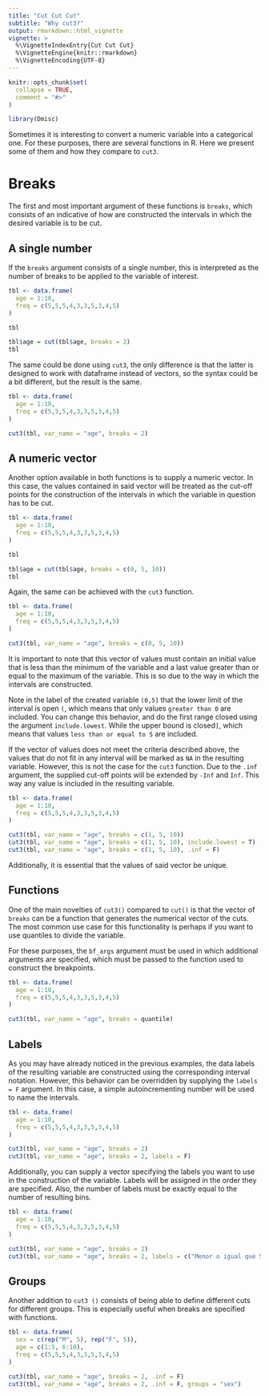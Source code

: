 ```yaml
---
title: "Cut Cut Cut"
subtitle: "Why cut3?"
output: rmarkdown::html_vignette
vignette: >
  %\VignetteIndexEntry{Cut Cut Cut}
  %\VignetteEngine{knitr::rmarkdown}
  %\VignetteEncoding{UTF-8}
---
```


```r
knitr::opts_chunk$set(
  collapse = TRUE,
  comment = "#>"
)
```


```r
library(Dmisc)
```

Sometimes it is interesting to convert a numeric variable into a categorical one. For these purposes, there are several functions in R. Here we present some of them and how they compare to `cut3`.

# Breaks

The first and most important argument of these functions is `breaks`, which consists of an indicative of how are constructed the intervals in which the desired variable is to be cut.

## A single number

If the `breaks` argument consists of a single number, this is interpreted as the number of breaks to be applied to the variable of interest.
```r
tbl <- data.frame(
  age = 1:10,
  freq = c(5,5,5,4,3,3,5,3,4,5)
)

tbl

tbl$age = cut(tbl$age, breaks = 2)
tbl
```

The same could be done using `cut3`, the only difference is that the latter is designed to work with dataframe instead of vectors, so the syntax could be a bit different, but the result is the same.

```r
tbl <- data.frame(
  age = 1:10,
  freq = c(5,5,5,4,3,3,5,3,4,5)
)

cut3(tbl, var_name = "age", breaks = 2)
```

## A numeric vector

Another option available in both functions is to supply a numeric vector. In this case, the values contained in said vector will be treated as the cut-off points for the construction of the intervals in which the variable in question has to be cut.
```r
tbl <- data.frame(
  age = 1:10,
  freq = c(5,5,5,4,3,3,5,3,4,5)
)

tbl

tbl$age = cut(tbl$age, breaks = c(0, 5, 10))
tbl
```

Again, the same can be achieved with the `cut3` function.

```r
tbl <- data.frame(
  age = 1:10,
  freq = c(5,5,5,4,3,3,5,3,4,5)
)

cut3(tbl, var_name = "age", breaks = c(0, 5, 10))
```

It is important to note that this vector of values must contain an initial value that is less than the minimum of the variable and a last value greater than or equal to the maximum of the variable. This is so due to the way in which the intervals are constructed.

Note in the label of the created variable `(0,5]` that the lower limit of the interval is open `(`, which means that only values `greater than 0` are included. You can change this behavior, and do the first range closed using the argument `include.lowest`. While the upper bound is closed`] `, which means that values `less than or equal to 5` are included.

If the vector of values does not meet the criteria described above, the values that do not fit in any interval will be marked as `NA` in the resulting variable. However, this is not the case for the `cut3` function. Due to the `.inf` argument, the supplied cut-off points will be extended by `-Inf` and `Inf`. This way any value is included in the resulting variable.

```r
tbl <- data.frame(
  age = 1:10,
  freq = c(5,5,5,4,3,3,5,3,4,5)
)

cut3(tbl, var_name = "age", breaks = c(1, 5, 10))
cut3(tbl, var_name = "age", breaks = c(1, 5, 10), include.lowest = T)
cut3(tbl, var_name = "age", breaks = c(1, 5, 10), .inf = F)
```

Additionally, it is essential that the values of said vector be unique.

## Functions

One of the main novelties of `cut3()` compared to `cut()` is that the vector of `breaks` can be a function that generates the numerical vector of the cuts. The most common use case for this functionality is perhaps if you want to use quantiles to divide the variable. 

For these purposes, the `bf_args` argument must be used in which additional arguments are specified, which must be passed to the function used to construct the breakpoints.
```r
tbl <- data.frame(
  age = 1:10,
  freq = c(5,5,5,4,3,3,5,3,4,5)
)

cut3(tbl, var_name = "age", breaks = quantile)
```


## Labels

As you may have already noticed in the previous examples, the data labels of the resulting variable are constructed using the corresponding interval notation. However, this behavior can be overridden by supplying the `labels = F` argument. In this case, a simple autoincrementing number will be used to name the intervals.
```r
tbl <- data.frame(
  age = 1:10,
  freq = c(5,5,5,4,3,3,5,3,4,5)
)

cut3(tbl, var_name = "age", breaks = 2)
cut3(tbl, var_name = "age", breaks = 2, labels = F)
```

Additionally, you can supply a vector specifying the labels you want to use in the construction of the variable. Labels will be assigned in the order they are specified. Also, the number of labels must be exactly equal to the number of resulting bins.
```r
tbl <- data.frame(
  age = 1:10,
  freq = c(5,5,5,4,3,3,5,3,4,5)
)

cut3(tbl, var_name = "age", breaks = 2)
cut3(tbl, var_name = "age", breaks = 2, labels = c("Menor o igual que 5", "Mayor a 5"))
```


## Groups

Another addition to `cut3 ()` consists of being able to define different cuts for different groups. This is especially useful when breaks are specified with functions.
```r
tbl <- data.frame(
  sex = c(rep("M", 5), rep("F", 5)),
  age = c(1:5, 6:10),
  freq = c(5,5,5,4,3,3,5,3,4,5)
)

cut3(tbl, var_name = "age", breaks = 2, .inf = F)
cut3(tbl, var_name = "age", breaks = 2, .inf = F, groups = "sex")
```

